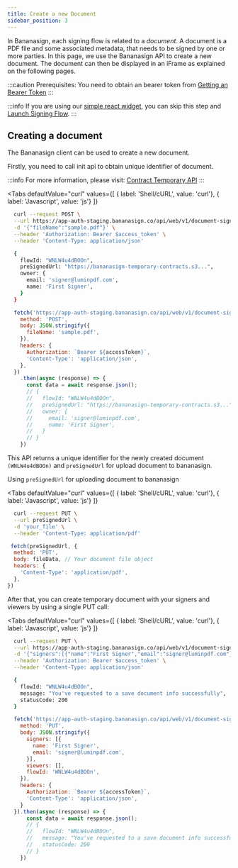 ```yaml
---
title: Create a new Document
sidebar_position: 3
---
```



In Bananasign, each signing flow is related to a *document*. A document is a PDF file and some associated metadata, that needs to be signed by one or more parties. In this page, we use the Bananasign API to create a new document. The document can then be displayed in an iFrame as explained on the following pages.

:::caution
Prerequisites: You need to obtain an bearer token from [Getting an Bearer Token](/docs/category/getting-an-bearer-token)
:::

:::info
If you are using our [simple react widget](https://github.com/luminpdf/bananasign-integration), you can skip this step and [Launch Signing Flow](/docs/tutorial/signing-flow/).
:::
## Creating a document

The Bananasign client can be used to create a new document.

Firstly, you need to call init api to obtain unique identifier of document.

:::info
For more information, please visit: [Contract Temporary API](/docs/api/contract-temporary)
:::

<Tabs 
  defaultValue="curl"
  values={[
    { label: 'Shell/cURL', value: 'curl'},
    { label: 'Javascript', value: 'js'}
  ]}
>
<TabItem value="curl">

```bash title="init-flow"
  curl --request POST \
  --url https://app-auth-staging.bananasign.co/api/web/v1/document-signing/init \
  -d '{"fileName":"sample.pdf"}' \
  --header 'Authorization: Bearer $access_token' \
  --header 'Content-Type: application/json'
```

```bash title="response"
  { 
    flowId: "WNLW4u4dBOOn",
    preSignedUrl: "https://bananasign-temporary-contracts.s3...",
    owner: {
      email: 'signer@luminpdf.com',
      name: 'First Signer',
    }
  }
```
</TabItem>

<TabItem value="js">

```js title="init-flow.js"
  fetch('https://app-auth-staging.bananasign.co/api/web/v1/document-signing/init', {
    method: 'POST',
    body: JSON.stringify({
      fileName: 'sample.pdf',
    }),
    headers: {
      Authorization: `Bearer ${accessToken}`,
      'Content-Type': 'application/json',
    },
  })
    .then(async (response) => {
      const data = await response.json();
      // { 
      //   flowId: "WNLW4u4dBOOn",
      //   preSignedUrl: "https://bananasign-temporary-contracts.s3...",
      //   owner: {
      //     email: 'signer@luminpdf.com',
      //     name: 'First Signer',
      //   }
      // }
    })
```
</TabItem>

</Tabs>

This API returns a unique identifier for the newly created document ```(WNLW4u4dBOOn)``` and `preSignedUrl` for upload document to bananasign.

Using `preSignedUrl` for uploading document to bananasign

<Tabs 
  defaultValue="curl"
  values={[
    { label: 'Shell/cURL', value: 'curl'},
    { label: 'Javascript', value: 'js'}
  ]}
>
<TabItem value="curl">

```bash title="init-flow"
  curl --request PUT \
  --url preSignedUrl \
  -d 'your_file' \
  --header 'Content-Type: application/pdf'
```
</TabItem>

<TabItem value="js">

```js title="upload.js"
 fetch(preSignedUrl, {
  method: 'PUT',
  body: fileData, // Your document file object
  headers: {
    'Content-Type': 'application/pdf',
  },
})
```
</TabItem>

</Tabs>

After that, you can create temporary document with your signers and viewers by using a single PUT call:

<Tabs 
  defaultValue="curl"
  values={[
    { label: 'Shell/cURL', value: 'curl'},
    { label: 'Javascript', value: 'js'}
  ]}
>
<TabItem value="curl">

```bash title="init-flow"
  curl --request PUT \
  --url https://app-auth-staging.bananasign.co/api/web/v1/document-signing/create-document-temporary \
  -d '{"signers":[{"name":"First Signer","email":"signer@luminpdf.com"}],"viewers":[],"flowId":"WNLW4u4dBOOn"}' \
  --header 'Authorization: Bearer $access_token' \
  --header 'Content-Type: application/json'
```

```bash title="response"
  {
    flowId: "WNLW4u4dBOOn",
    message: "You've requested to a save document info successfully",
    statusCode: 200
  }
```
</TabItem>

<TabItem value="js">

```js title="create-document.js"
  fetch('https://app-auth-staging.bananasign.co/api/web/v1/document-signing/create-document-temporary', {
    method: 'PUT',
    body: JSON.stringify({
      signers: [{
        name: 'First Signer',
        email: 'signer@luminpdf.com',
      }],
      viewers: [],
      flowId: 'WNLW4u4dBOOn',
    }),
    headers: {
      Authorization: `Bearer ${accessToken}`,
      'Content-Type': 'application/json',
    }
  }).then(async (response) => {
      const data = await response.json();
      // {
      //   flowId: "WNLW4u4dBOOn",
      //   message: "You've requested to a save document info successfully",
      //   statusCode: 200
      // }
    })
```
</TabItem>

</Tabs>

